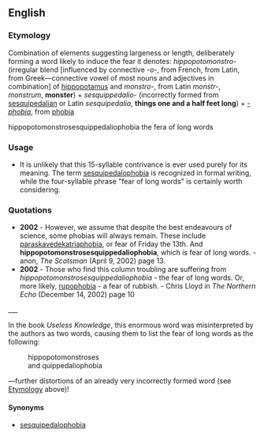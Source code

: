 ==English==

===Etymology===
Combination of elements suggesting largeness or length, deliberately forming a word likely to induce the fear it denotes: ''hippopotomonstro-'' (irregular blend [influenced by connective ''-o-'', from French, from Latin, from Greek—connective vowel of most nouns and adjectives in combination] of [[hippopotamus]] and ''monstro-'', from Latin ''monstr-'', ''monstrum'', '''monster''') + ''sesquippedalio-'' (incorrectly formed from [[sesquipedalian]] or Latin ''sesquipedalia'', '''things one and a half feet long''') + ''[[-phobia]]'', from [[phobia]]

hippopotomonstrosesquippedaliophobia
the fera of long words

===Usage===

* It is unlikely that this 15-syllable contrivance is ever used purely for its meaning.  The term [[sesquipedalophobia]] is recognized in formal writing, while the four-syllable phrase "fear of long words" is certainly worth considering.

===Quotations===

*'''2002''' - However, we assume that despite the best endeavours of science, some phobias will always remain. These include [[paraskavedekatriaphobia]], or fear of Friday the 13th. And '''hippopotomonstrosesquippedaliophobia''', which is fear of long words.  - anon, ''The Scotsman'' (April 9, 2002) page 13.
*'''2002''' - Those who find this column troubling are suffering from ''hippopotomonstrosesquippedaliophobia'' - the fear of long words. Or, more likely, [[rupophobia]] - a fear of rubbish. - Chris Lloyd in ''The Northern Echo'' (December 14, 2002) page 10

___

In the book ''Useless Knowledge'', this enormous word was misinterpreted by the authors as two words, causing them to list the fear of long words as the following:

:hippopotomonstroses
:and quippedaliophobia

—further distortions of an already very incorrectly formed word (see [[Hippopotomonstrosesquippedaliophobia#Etymology|Etymology]] above)!

====Synonyms====

*[[sesquipedalophobia]]

<!--is this useful? NO!

====Other====

This word does not actually anything to poo with monstrous hippopotami. Yes it does.
-->